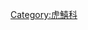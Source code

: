 {{Catnav|頁面分類|自然科学|……|动物|……|鱼类|……|虎鱚科}}
{{Catnav|頁面分類|...|鲈形目|鱷鱚亞目|虎鱚科}}
{{Catmore}}

[[Category:虎鱚科|Category:虎鱚科]]